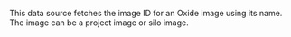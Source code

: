 <!-- Code generated from the comments of the Datasource struct in component/data-source/image/data_source.go; DO NOT EDIT MANUALLY -->

This data source fetches the image ID for an Oxide image using its name. The
image can be a project image or silo image.

<!-- End of code generated from the comments of the Datasource struct in component/data-source/image/data_source.go; -->
